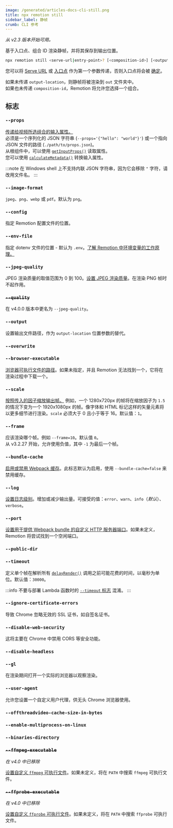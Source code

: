 ```yaml
---
image: /generated/articles-docs-cli-still.png
title: npx remotion still
sidebar_label: 静帧
crumb: CLI 参考
---
```


_从 v2.3 版本开始可用。_

基于入口点、组合 ID 渲染静帧，并将其保存到输出位置。

```bash
npx remotion still <serve-url|entry-point>? [<composition-id>] [<output-location>]
```

您可以将 [Serve URL](/docs/terminology/serve-url) 或 [入口点](/docs/terminology/entry-point) 作为第一个参数传递，否则入口点将会被 [确定](/docs/terminology/entry-point#which-entry-point-is-being-used)。

如果未传递 `output-location`，则静帧将被渲染到 `out` 文件夹中。  
如果也未传递 `composition-id`，Remotion 将允许您选择一个组合。

## 标志

### `--props`

[传递给视频所选组合的输入属性。](/docs/passing-props#passing-input-props-in-the-cli)  
必须是一个序列化的 JSON 字符串 (`--props='{"hello": "world"}'`) 或一个指向 JSON 文件的路径 (`./path/to/props.json`)。  
从根组件中，可以使用 [`getInputProps()`](/docs/get-input-props) 读取属性。  
您可以使用 [`calculateMetadata()`](/docs/calculate-metadata) 转换输入属性。

:::note
在 Windows shell 上不支持内联 JSON 字符串，因为它会移除 `"` 字符，请改用文件名。
:::

### `--image-format`

`jpeg`、`png`、`webp` 或 `pdf`。默认为 `png`。

### `--config`

指定 Remotion 配置文件的位置。

### `--env-file`

指定 dotenv 文件的位置 - 默认为 `.env`。[了解 Remotion 中环境变量的工作原理。](/docs/env-variables)

### `--jpeg-quality` <AvailableFrom v="4.0.0" />

JPEG 渲染质量的取值范围为 0 到 100。[设置 JPEG 渲染质量](/docs/config#setjpegquality)。在渲染 PNG 帧时不起作用。

### ~~`--quality`~~ <AvailableFrom v="1.4.0" />

在 v4.0.0 版本中更名为 `--jpeg-quality`。

### `--output` <AvailableFrom v="4.0.0" />

设置输出文件路径，作为 `output-location` 位置参数的替代。

### `--overwrite`

### `--browser-executable`

[浏览器可执行文件的路径](/docs/config#setbrowserexecutable)。如果未指定，并且 Remotion 无法找到一个，它将在渲染过程中下载一个。

### `--scale`

[按照传入的因子缩放输出帧。](/docs/scaling) 例如，一个 1280x720px 的帧将在缩放因子为 `1.5` 的情况下变为一个 1920x1080px 的帧。像字体和 HTML 标记这样的矢量元素将以更多细节进行渲染。`scale` 必须大于 0 且小于等于 16。默认值：`1`。

### `--frame`

应该渲染哪个帧。例如 `--frame=10`。默认值 `0`。  
从 v3.2.27 开始，允许使用负值，其中 `-1` 为最后一个帧。

### `--bundle-cache`

[启用或禁用 Webpack 缓存](/docs/config#setcachingenabled)。此标志默认为启用，使用 `--bundle-cache=false` 来禁用缓存。

### `--log`

[设置日志级别](/docs/config#setlevel)。增加或减少输出量。可接受的值：`error`、`warn`、`info`（_默认_）、`verbose`。

### `--port`

[设置用于提供 Webpack bundle 的自定义 HTTP 服务器端口](/docs/config#setport)。如果未定义，Remotion 将尝试找到一个空闲端口。

### `--public-dir`<AvailableFrom v="3.2.13" />

<Options id="public-path" />

### `--timeout`

定义单个帧在解析所有 [`delayRender()`](/docs/delay-render) 调用之前可能花费的时间，以毫秒为单位。默认值：`30000`。

:::info
不要与部署 Lambda 函数时的 [`--timeout` 标志](/docs/lambda/cli/functions#--timeout) 混淆。
:::

### `--ignore-certificate-errors`<AvailableFrom v="2.6.5" />

导致 Chrome 忽略无效的 SSL 证书，如自签名证书。

### `--disable-web-security`<AvailableFrom v="2.6.5" />

这将主要在 Chrome 中禁用 CORS 等安全功能。

### `--disable-headless`<AvailableFrom v="2.6.5" />

### `--gl`

在渲染期间打开一个实际的浏览器以观察渲染。



### `--user-agent`<AvailableFrom v="3.3.83"/>

允许您设置一个自定义用户代理，供无头 Chrome 浏览器使用。



### `--offthreadvideo-cache-size-in-bytes`<AvailableFrom v="4.0.23"/>

<Options id="offthreadvideo-cache-size-in-bytes"/>

### `--enable-multiprocess-on-linux`<AvailableFrom v="4.0.42"/>

<Options cli id="enable-multiprocess-on-linux" />

### `--binaries-directory`<AvailableFrom v="4.0.120" />

<Options cli id="binaries-directory" />

### ~~`--ffmpeg-executable`~~

_在 v4.0 中已移除_

[设置自定义 `ffmpeg` 可执行文件](/docs/config#setffmpegexecutable)。如果未定义，将在 `PATH` 中搜索 `ffmpeg` 可执行文件。

### ~~`--ffprobe-executable`~~

_在 v4.0 中已移除_

[设置自定义 `ffprobe` 可执行文件](/docs/config#setffprobeexecutable)。如果未定义，将在 `PATH` 中搜索 `ffprobe` 可执行文件。
